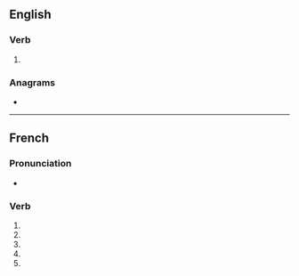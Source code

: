 {{also|breaké}}
==English==

===Verb===
{{head|en|verb}}

# {{obsolete spelling of|break|lang=en}}

===Anagrams===
* {{anagrams|en|beaker|e-brake|rebake}}

----

==French==

===Pronunciation===
* {{homophones|breakent|breakes|lang=fr}}

===Verb===
{{fr-verb form}}

# {{inflection of|breaker||1|s|pres|ind|lang=fr}}
# {{inflection of|breaker||3|s|pres|ind|lang=fr}}
# {{inflection of|breaker||1|s|pres|sub|lang=fr}}
# {{inflection of|breaker||3|s|pres|sub|lang=fr}}
# {{inflection of|breaker||2|s|imp|lang=fr}}